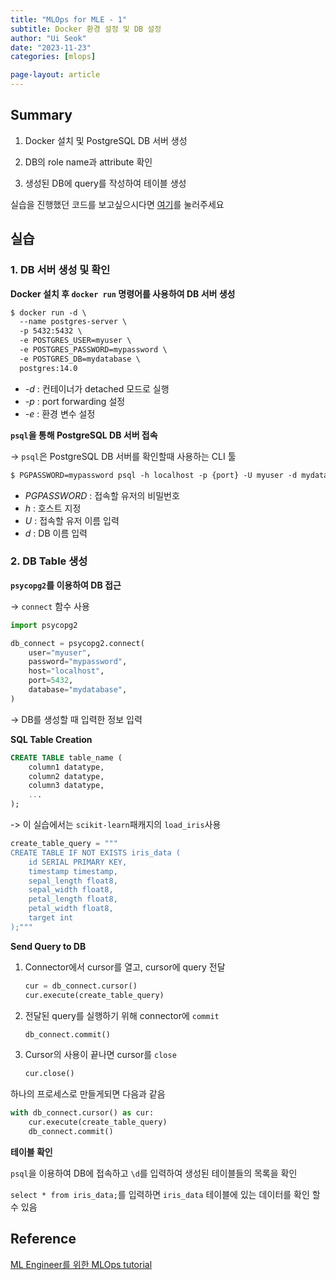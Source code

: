 ```yaml
---
title: "MLOps for MLE - 1"
subtitle: Docker 환경 설정 및 DB 설정
author: "Ui Seok"
date: "2023-11-23"
categories: [mlops]

page-layout: article
---
```


## Summary

1. Docker 설치 및 PostgreSQL DB 서버 생성

2. DB의 role name과 attribute 확인

3. 생성된 DB에 query를 작성하여 테이블 생성

::: {.callout-note}
실습을 진행했던 코드를 보고싶으시다면 [여기](https://github.com/Ui-Seok/mlops-tutorial)를 눌러주세요
:::


## 실습

### 1. DB 서버 생성 및 확인

__Docker 설치 후 `docker run` 명령어를 사용하여 DB 서버 생성__
``` markdown
$ docker run -d \
  --name postgres-server \
  -p 5432:5432 \
  -e POSTGRES_USER=myuser \
  -e POSTGRES_PASSWORD=mypassword \
  -e POSTGRES_DB=mydatabase \
  postgres:14.0

```
- _-d_ : 컨테이너가 detached 모드로 실행
- _-p_ : port forwarding 설정
- _-e_ : 환경 변수 설정

__`psql`을 통해 PostgreSQL DB 서버 접속__

-> `psql`은 PostgreSQL DB 서버를 확인할때 사용하는 CLI 툴

``` markdown
$ PGPASSWORD=mypassword psql -h localhost -p {port} -U myuser -d mydatabase

```
- _PGPASSWORD_ : 접속할 유저의 비밀번호
- _h_ : 호스트 지정
- _U_ : 접속할 유저 이름 입력
- _d_ : DB 이름 입력


### 2. DB Table 생성
__`psycopg2`를 이용하여 DB 접근__

-> `connect` 함수 사용

``` python
import psycopg2

db_connect = psycopg2.connect(
    user="myuser",
    password="mypassword",
    host="localhost",
    port=5432,
    database="mydatabase",
)

```
-> DB를 생성할 때 입력한 정보 입력

__SQL Table Creation__
``` sql
CREATE TABLE table_name (
    column1 datatype,
    column2 datatype,
    column3 datatype,
    ...
);

```
-> 이 실습에서는 `scikit-learn`패캐지의 `load_iris`사용

``` python
create_table_query = """
CREATE TABLE IF NOT EXISTS iris_data (
    id SERIAL PRIMARY KEY,
    timestamp timestamp,
    sepal_length float8,
    sepal_width float8,
    petal_length float8,
    petal_width float8,
    target int
);"""

```

__Send Query to DB__

1. Connector에서 cursor를 열고, cursor에 query 전달

    ``` python
    cur = db_connect.cursor()
    cur.execute(create_table_query)

    ```

2. 전달된 query를 실행하기 위해 connector에 `commit`

    ``` python
    db_connect.commit()

    ```

3. Cursor의 사용이 끝나면 cursor를 `close`

    ``` python
    cur.close()

    ```

하나의 프로세스로 만들게되면 다음과 같음

``` python
with db_connect.cursor() as cur:
    cur.execute(create_table_query)
    db_connect.commit()

```

__테이블 확인__

`psql`을 이용하여 DB에 접속하고 `\d`를 입력하여 생성된 테이블들의 목록을 확인

`select * from iris_data;`를 입력하면 `iris_data` 테이블에 있는 데이터를 확인 할 수 있음



## Reference

[ML Engineer를 위한 MLOps tutorial](https://mlops-for-mle.github.io/tutorial/)
